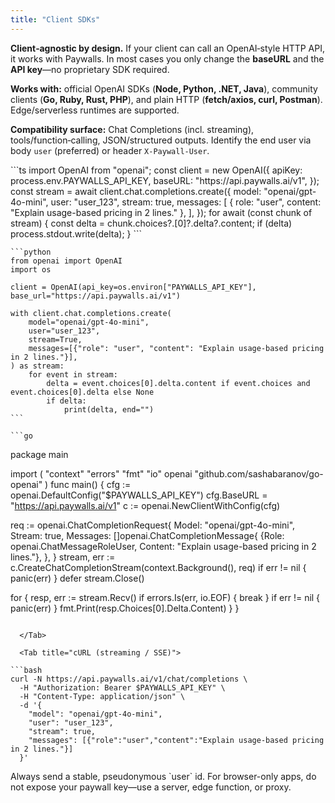 ```yaml
---
title: "Client SDKs"
---
```


**Client‑agnostic by design.** If your client can call an OpenAI‑style HTTP API, it works with Paywalls. In most cases you only change the **baseURL** and the **API key**—no proprietary SDK required.

**Works with:** official OpenAI SDKs (**Node, Python, .NET, Java**), community clients (**Go, Ruby, Rust, PHP**), and plain HTTP (**fetch/axios, curl, Postman**). Edge/serverless runtimes are supported.

**Compatibility surface:** Chat Completions (incl. streaming), tools/function‑calling, JSON/structured outputs. Identify the end user via body `user` (preferred) or header `X‑Paywall‑User`.

<Tabs>
  <Tab title="Node (streaming)">
      ```ts
      import OpenAI from "openai";
      const client = new OpenAI({
        apiKey: process.env.PAYWALLS_API_KEY,
        baseURL: "https://api.paywalls.ai/v1",
      });
      const stream = await client.chat.completions.create({
        model: "openai/gpt-4o-mini",
        user: "user_123",
        stream: true,
        messages: [
          { role: "user", content: "Explain usage-based pricing in 2 lines." },
        ],
      });
      for await (const chunk of stream) {
        const delta = chunk.choices?.[0]?.delta?.content;
        if (delta) process.stdout.write(delta);
      }
      ```
  </Tab>
  <Tab title="Python (streaming)">

    ```python
    from openai import OpenAI
    import os

    client = OpenAI(api_key=os.environ["PAYWALLS_API_KEY"], base_url="https://api.paywalls.ai/v1")

    with client.chat.completions.create(
        model="openai/gpt-4o-mini",
        user="user_123",
        stream=True,
        messages=[{"role": "user", "content": "Explain usage-based pricing in 2 lines."}],
    ) as stream:
        for event in stream:
            delta = event.choices[0].delta.content if event.choices and event.choices[0].delta else None
            if delta:
                print(delta, end="")
    ```

  </Tab>

  <Tab title="Go (streaming via go-openai)">

    ```go

package main

import (
  "context"
  "errors"
  "fmt"
  "io"
  openai "github.com/sashabaranov/go-openai"
)
func main() {
  cfg := openai.DefaultConfig("$PAYWALLS_API_KEY")
  cfg.BaseURL = "https://api.paywalls.ai/v1"
  c := openai.NewClientWithConfig(cfg)

req := openai.ChatCompletionRequest{
Model: "openai/gpt-4o-mini",
Stream: true,
Messages: []openai.ChatCompletionMessage{
{Role: openai.ChatMessageRoleUser, Content: "Explain usage-based pricing in 2 lines."},
},
}
stream, err := c.CreateChatCompletionStream(context.Background(), req)
if err != nil { panic(err) }
defer stream.Close()

for {
resp, err := stream.Recv()
if errors.Is(err, io.EOF) { break }
if err != nil { panic(err) }
fmt.Print(resp.Choices[0].Delta.Content)
}
}

````

  </Tab>

  <Tab title="cURL (streaming / SSE)">

```bash
curl -N https://api.paywalls.ai/v1/chat/completions \
  -H "Authorization: Bearer $PAYWALLS_API_KEY" \
  -H "Content-Type: application/json" \
  -d '{
    "model": "openai/gpt-4o-mini",
    "user": "user_123",
    "stream": true,
    "messages": [{"role":"user","content":"Explain usage-based pricing in 2 lines."}]
  }'
````

  </Tab>
</Tabs>

<Note>
  Always send a stable, pseudonymous `user` id. For browser-only apps, do not
  expose your paywall key—use a server, edge function, or proxy.
</Note>

